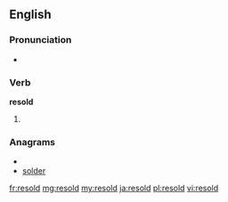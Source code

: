 ==English==

===Pronunciation===
* {{IPA|/ɻiːˈsold/}}
*: {{rhymes|əʊld}}

===Verb===
'''resold'''

# {{past of|to [[resell]]}}

===Anagrams===
* {{alphagram|delors}}
* [[solder#English|solder]]

[[fr:resold]]
[[mg:resold]]
[[my:resold]]
[[ja:resold]]
[[pl:resold]]
[[vi:resold]]
